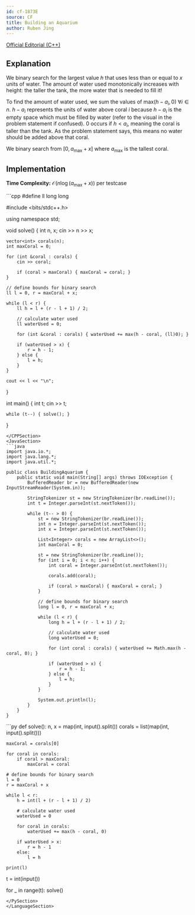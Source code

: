 ```yaml
---
id: cf-1873E
source: CF
title: Building an Aquarium
author: Ruben Jing
---
```


[Official Editorial (C++)](https://codeforces.com/blog/entry/120634)

## Explanation

We binary search for the largest value $h$ that uses less than or equal to $x$ units of water.
The amount of water used monotonically increases with height: the taller the tank,
the more water that is needed to fill it!

To find the amount of water used, we sum the values of $\text{max}(h-a_i, 0) \ \forall i\in n$.
$h-a_i$ represents the units of water above coral $i$ because $h-a_i$ is the empty space
which must be filled by water (refer to the visual in the problem statement if confused). $0$
occurs if $h<a_i$, meaning the coral is taller than the tank. As the problem statement says,
this means no water should be added above that coral.

We binary search from $[0,a_\text{max}+x]$ where $a_\text{max}$ is the tallest coral.

## Implementation

**Time Complexity:** $\mathcal{O}(n\log\left(a_\text{max}+x\right))$ per testcase

<LanguageSection>
<CPPSection>
```cpp
#define ll long long

#include <bits/stdc++.h>

using namespace std;

void solve() {
	int n, x;
	cin >> n >> x;

	vector<int> corals(n);
	int maxCoral = 0;

	for (int &coral : corals) {
		cin >> coral;

		if (coral > maxCoral) { maxCoral = coral; }
	}

	// define bounds for binary search
	ll l = 0, r = maxCoral + x;

	while (l < r) {
		ll h = l + (r - l + 1) / 2;

		// calculate water used
		ll waterUsed = 0;

		for (int &coral : corals) { waterUsed += max(h - coral, (ll)0); }

		if (waterUsed > x) {
			r = h - 1;
		} else {
			l = h;
		}
	}

	cout << l << "\n";
}

int main() {
	int t;
	cin >> t;

	while (t--) { solve(); }
}
```
</CPPSection>
<JavaSection>
```java
import java.io.*;
import java.lang.*;
import java.util.*;

public class BuildingAquarium {
	public static void main(String[] args) throws IOException {
		BufferedReader br = new BufferedReader(new InputStreamReader(System.in));

		StringTokenizer st = new StringTokenizer(br.readLine());
		int t = Integer.parseInt(st.nextToken());

		while (t-- > 0) {
			st = new StringTokenizer(br.readLine());
			int n = Integer.parseInt(st.nextToken());
			int x = Integer.parseInt(st.nextToken());

			List<Integer> corals = new ArrayList<>();
			int maxCoral = 0;

			st = new StringTokenizer(br.readLine());
			for (int i = 0; i < n; i++) {
				int coral = Integer.parseInt(st.nextToken());

				corals.add(coral);

				if (coral > maxCoral) { maxCoral = coral; }
			}

			// define bounds for binary search
			long l = 0, r = maxCoral + x;

			while (l < r) {
				long h = l + (r - l + 1) / 2;

				// calculate water used
				long waterUsed = 0;

				for (int coral : corals) { waterUsed += Math.max(h - coral, 0); }

				if (waterUsed > x) {
					r = h - 1;
				} else {
					l = h;
				}
			}

			System.out.println(l);
		}
	}
}
```
</JavaSection>
<PySection>
```py
def solve():
	n, x = map(int, input().split())
	corals = list(map(int, input().split()))

	maxCoral = corals[0]

	for coral in corals:
		if coral > maxCoral:
			maxCoral = coral

	# define bounds for binary search
	l = 0
	r = maxCoral + x

	while l < r:
		h = int(l + (r - l + 1) / 2)

		# calculate water used
		waterUsed = 0

		for coral in corals:
			waterUsed += max(h - coral, 0)

		if waterUsed > x:
			r = h - 1
		else:
			l = h

	print(l)


t = int(input())

for _ in range(t):
	solve()
```
</PySection>
</LanguageSection>
